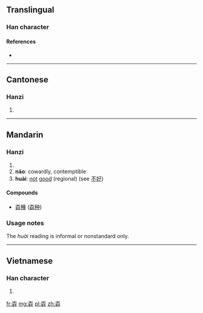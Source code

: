 ==Translingual==

===Han character===
{{Han char|rn=39|rad=子|as=07|sn=10|four=1044<sub>7</sub>|canj=一火女弓木 (MFVND)}}

====References====
* {{Han ref|kx=0280.010|dkj=06989|dj=0548.210|hdz=80018.100|uh=5B6C|ud=23404|bh=D165|bd=53605}}

----

==Cantonese==

===Hanzi===
{{yue-hanzi|jyut=|y=naau1}}

# {{defn|lang=yue|sort=子07}}

----

==Mandarin==

===Hanzi===
{{cmn-hanzi|pin=[[huài]] ([[huai4]]), [[nāo]] ([[nao1]])|wg=huai<sup>4</sup>, nao<sup>1</sup>}}

# {{defn|lang=cmn|sort=子07}}
# '''nāo''': cowardly, contemptible
# '''huài''': {{context|informal|lang=cmn}} [[not]] [[good]] (regional) (see [[不]][[好]])

====Compounds====
* [[孬種]] ([[孬种]])

===Usage notes===
The ''huài'' reading is informal or nonstandard only.
----

==Vietnamese==

===Han character===
{{vi-hantu|[[nao]]|rs=子07}}

# {{defn|lang=vi|sort=子07}}

[[fr:孬]]
[[mg:孬]]
[[pl:孬]]
[[zh:孬]]